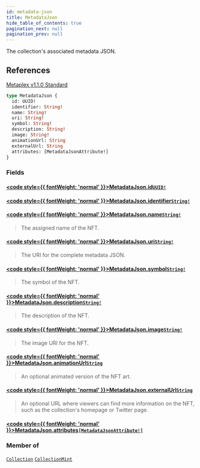 ```yaml
---
id: metadata-json
title: MetadataJson
hide_table_of_contents: true
pagination_next: null
pagination_prev: null
---
```








The collection's associated metadata JSON.
## References
[Metaplex v1.1.0 Standard](https://docs.metaplex.com/programs/token-metadata/token-standard)

```graphql
type MetadataJson {
  id: UUID!
  identifier: String!
  name: String!
  uri: String!
  symbol: String!
  description: String!
  image: String!
  animationUrl: String
  externalUrl: String
  attributes: [MetadataJsonAttribute!]
}
```


### Fields

#### [<code style={{ fontWeight: 'normal' }}>MetadataJson.<b>id</b></code>](#)<Bullet />[`UUID!`](/api/scalars/uuid) <Badge class="secondary" text="non-null"/> <Badge class="secondary" text="scalar"/>
> 
> 

#### [<code style={{ fontWeight: 'normal' }}>MetadataJson.<b>identifier</b></code>](#)<Bullet />[`String!`](/api/scalars/string) <Badge class="secondary" text="non-null"/> <Badge class="secondary" text="scalar"/>
> 
> 

#### [<code style={{ fontWeight: 'normal' }}>MetadataJson.<b>name</b></code>](#)<Bullet />[`String!`](/api/scalars/string) <Badge class="secondary" text="non-null"/> <Badge class="secondary" text="scalar"/>
> The assigned name of the NFT.
> 

#### [<code style={{ fontWeight: 'normal' }}>MetadataJson.<b>uri</b></code>](#)<Bullet />[`String!`](/api/scalars/string) <Badge class="secondary" text="non-null"/> <Badge class="secondary" text="scalar"/>
> The URI for the complete metadata JSON.
> 

#### [<code style={{ fontWeight: 'normal' }}>MetadataJson.<b>symbol</b></code>](#)<Bullet />[`String!`](/api/scalars/string) <Badge class="secondary" text="non-null"/> <Badge class="secondary" text="scalar"/>
> The symbol of the NFT.
> 

#### [<code style={{ fontWeight: 'normal' }}>MetadataJson.<b>description</b></code>](#)<Bullet />[`String!`](/api/scalars/string) <Badge class="secondary" text="non-null"/> <Badge class="secondary" text="scalar"/>
> The description of the NFT.
> 

#### [<code style={{ fontWeight: 'normal' }}>MetadataJson.<b>image</b></code>](#)<Bullet />[`String!`](/api/scalars/string) <Badge class="secondary" text="non-null"/> <Badge class="secondary" text="scalar"/>
> The image URI for the NFT.
> 

#### [<code style={{ fontWeight: 'normal' }}>MetadataJson.<b>animationUrl</b></code>](#)<Bullet />[`String`](/api/scalars/string) <Badge class="secondary" text="scalar"/>
> An optional animated version of the NFT art.
> 

#### [<code style={{ fontWeight: 'normal' }}>MetadataJson.<b>externalUrl</b></code>](#)<Bullet />[`String`](/api/scalars/string) <Badge class="secondary" text="scalar"/>
> An optional URL where viewers can find more information on the NFT, such as the collection's homepage or Twitter page.
> 

#### [<code style={{ fontWeight: 'normal' }}>MetadataJson.<b>attributes</b></code>](#)<Bullet />[`[MetadataJsonAttribute!]`](/api/objects/metadata-json-attribute) <Badge class="secondary" text="list"/> <Badge class="secondary" text="object"/>
> 
> 



### Member of

[`Collection`](/api/objects/collection)  <Badge class="secondary" text="object"/><Bullet />[`CollectionMint`](/api/objects/collection-mint)  <Badge class="secondary" text="object"/>



